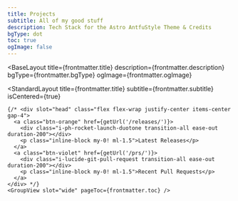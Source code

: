 ```yaml
---
title: Projects
subtitle: All of my good stuff
description: Tech Stack for the Astro AntfuStyle Theme & Credits
bgType: dot
toc: true
ogImage: false
---
```



<BaseLayout
  title={frontmatter.title}
  description={frontmatter.description}
  bgType={frontmatter.bgType}
  ogImage={frontmatter.ogImage}
>
  <StandardLayout
    title={frontmatter.title}
    subtitle={frontmatter.subtitle}
    isCentered={true}
  >
    {/* <div slot="head" class="flex flex-wrap justify-center items-center gap-4">
      <a class="btn-orange" href={getUrl('/releases/')}>
        <div class="i-ph-rocket-launch-duotone transition-all ease-out duration-200"></div>
        <p class="inline-block my-0! ml-1.5">Latest Releases</p>
      </a>
      <a class="btn-violet" href={getUrl('/prs/')}>
        <div class="i-lucide-git-pull-request transition-all ease-out duration-200"></div>
        <p class="inline-block my-0! ml-1.5">Recent Pull Requests</p>
      </a>
    </div> */}
    <GroupView slot="wide" pageToc={frontmatter.toc} />
  </StandardLayout>
</BaseLayout>
